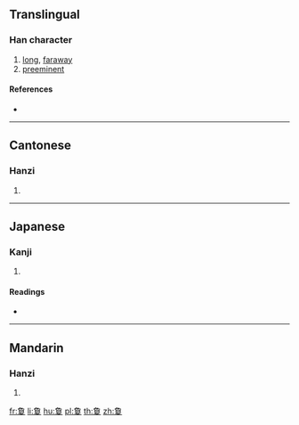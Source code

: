 {{also|夐}}
==Translingual==

===Han character===
{{Han char|rn=66|rad=攴|as=11|sn=15|four=27407|canj=NBBUK}}

# [[long]], [[faraway]]
# [[preeminent]]

====References====
* {{Han ref|kx=0475.101|dj=0486.100|hdz=20871.151|uh=657B|ud=25979}}

----

==Cantonese==

===Hanzi===
{{yue-hanzi|jyut=[[hing3]], [[hyun3]]|y=hing3, hyun3}}

# {{defn|lang=yue|sort=攴11}}

----

==Japanese==

===Kanji===
{{ja-kanji|grade=|rs=攴11}}

# {{defn|lang=ja|sort=攴11}}

====Readings====
* {{ja-readings|on=[[けい]] (kei), [[けん]] (ken)|kun=[[はるか]] (haruka), [[とおい]] (tooi), [[もとめる]] (motomeru)}}

----

==Mandarin==

===Hanzi===
{{cmn-hanzi|pin=[[xiòng]] ([[xiong4]])|wg=hsiung<sup>4</sup>}}

# {{defn|lang=cmn|sort=攴11}}

[[fr:敻]]
[[li:敻]]
[[hu:敻]]
[[pl:敻]]
[[th:敻]]
[[zh:敻]]